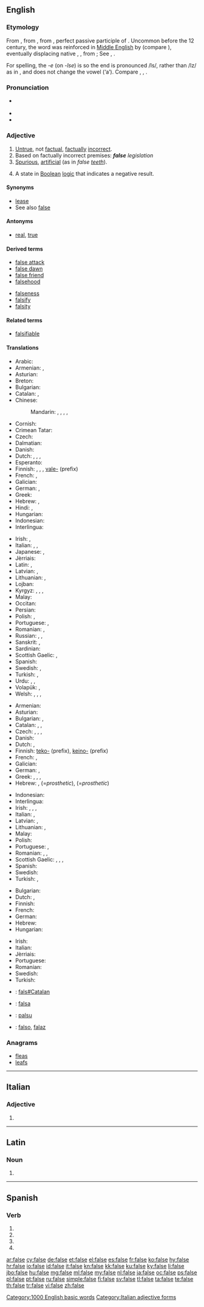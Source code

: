 ==English==
{{wikipedia|dab=false}}

===Etymology===
From {{etyl|enm}} {{term|false|lang=enm}}, from {{etyl|ang}} {{term|fals||false, fraud, falsehood|lang=ang}}, from {{etyl|la}} {{term|falsus||counterfeit, false; falsehood|lang=la}}, perfect passive participle of {{term|fallo|fallō|deceive|lang=la}}. Uncommon before the 12 century, the word was reinforced in [[Middle English]] by {{etyl|roa-nor|-}} {{term|fals|lang=fro}} (compare {{etyl|fro|-}} {{term|faus|lang=fro}}), eventually displacing native {{etyl|enm|-}} {{term|les|lang=enm}}, {{term|lese||false|lang=enm}}, from {{etyl|ang|-}} {{term|leas|lēas|lang=ang}}; See {{l|en|lease}}, {{l|en|leasing}}.

For spelling, the ''-e'' (on ''-lse'') is so the end is pronounced /ls/, rather than /lz/ as in {{term|falls|lang=en}}, and does not change the vowel (‘a’). Compare {{term|else|lang=en}}, {{term|pulse|lang=en}}, {{term|convulse|lang=en}}.

===Pronunciation===
* {{a|US}} {{IPA|/fɑls/|/fɔls/}}
* {{audio|en-us-false.ogg|Audio (US)}}
* {{audio|En-uk-false.ogg|Audio (UK)}}

===Adjective===
{{en-adj|fals|er}}

# [[untrue|Untrue]], not [[factual]], [[factually]] [[incorrect]].
# Based on factually incorrect premises: '''''false''' legislation''
# [[spurious|Spurious]], [[artificial]] (as in ''false [[tooth|teeth]]'').
# {{logic}} A state in [[Boolean]] [[logic]] that indicates a negative result.

====Synonyms====
* [[lease#Etymology_2|lease]]
* See also [[Wikisaurus:false|false]]

====Antonyms====
* {{sense|untrue}} [[real]], [[true]]

====Derived terms====
{{top2}}
* [[false attack]]
* [[false dawn]]
* [[false friend]]
* [[falsehood]]
{{mid2}}
* [[falseness]]
* [[falsify]]
* [[falsity]]
{{bottom}}

====Related terms====
* [[falsifiable]]

====Translations====
{{trans-top|untrue, not factual, wrong}}
* Arabic: {{t-|ar|زائف|tr=zaa'if}}
* Armenian: {{t-|hy|կեղծ|tr=keġç}}, {{t-|hy|սխալ|tr=sxal}}
* Asturian: {{t-|ast|falsu}}
* Breton: {{t+|br|gaou}}
* Bulgarian: {{t+|bg|грешен|sc=Cyrl}}
* Catalan: {{t+|ca|fals}}, {{t-|ca|incorrecte}}
* Chinese:
*: Mandarin: {{t-|cmn|假|tr=jiǎ|sc=Hani}}, {{t|cmn|虛偽|sc=Hani}}, {{t|cmn|虚伪|tr=xūwěi|sc=Hani}}, {{t|cmn|虛假|sc=Hani}}, {{t|cmn|虚假|tr=xūjiǎ|sc=Hani}}
* Cornish: {{t-|kw|gaw}}
* Crimean Tatar: {{tø|crh|yañlış}}
* Czech: {{t-|cs|nepravdivý|m}}
* Dalmatian: {{tø|dlm|fuals}}
* Danish: {{t-|da|falsk}}
* Dutch: {{t+|nl|onwaar}}, {{t+|nl|vals}}, {{t+|nl|fout}}, {{t+|nl|onjuist}}
* Esperanto: {{t-|eo|malvera}}
* Finnish: {{t-|fi|valheellinen}}, {{t+|fi|epätosi}}, {{t+|fi|väärä}}, [[vale-]] (prefix)
* French: {{t+|fr|faux}}, {{t+|fr|incorrect}}
* Galician: {{t+|gl|falso}}
* German: {{t+|de|falsch}}, {{t+|de|unwahr}}
* Greek: {{t+|el|ψευδής|tr=pseuðís}}
* Hebrew: {{t-|he|שקרי|m|tr=shikrí}}, {{t-|he|לא נכון|m|tr=ló nakhón}}
* Hindi: {{t-|hi|झूठा|tr=jhūṭhā|sc=Deva}}, {{t-|hi|खोटा|tr=khōṭā|sc=Deva}}
* Hungarian: {{t+|hu|hamis}}
* Indonesian: {{t+|id|salah}}
* Interlingua: {{t-|ia|false}}
{{trans-mid}}
* Irish: {{t-|ga|bréagach}}, {{t-|ga|bréige}}
* Italian: {{t+|it|falso}}, {{t+|it|errato}}, {{t+|it|bugiardo|m}}
* Japanese: {{t+|ja|虚偽|tr=きょぎ, kyogi}}, {{t-|ja|偽の|tr=にせの, nise-no}}
* Jèrriais: {{tø|roa-jer|faux}}
* Latin: {{t-|la|falsus}}, {{t-|la|mendax}}
* Latvian: {{t-|lv|nepareizs}}, {{t-|lv|kļūdains}}
* Lithuanian: {{t+|lt|klaidingas}}, {{t+|lt|neteisingas}}
* Lojban: {{t+|jbo|jitfa}}
* Kyrgyz: {{t+|ky|жаңылыш}}, {{t+|ky|ката}}, {{t+|ky|жасалма}}, {{t+|ky|арамза}}
* Malay: {{t-|ms|salah}}
* Occitan: {{l|oc|fals}}
* Persian: {{t+|fa|غلط|tr=ġalat|sc=fa-Arab}}
* Polish: {{t+|pl|fałszywy|m}}, {{t+|pl|nieprawdziwy|m}}
* Portuguese: {{t+|pt|falso}}, {{t+|pt|errado}}
* Romanian: {{t+|ro|fals}}, {{t-|ro|neadevăr}}
* Russian: {{t+|ru|фальшивый|tr=fal'šívyj}}, {{t+|ru|ложный|tr=lóžnyj}}, {{t+|ru|неправильный|tr=neprávil'nyj}}
* Sanskrit: {{t-|sa|अशुद्ध|tr=aśuddha|sc=Deva}}, {{t-|sa|असत्य|tr=asatya|sc=Deva}}
* Sardinian: {{tø|sro|fàlsu}}
* Scottish Gaelic: {{t-|gd|breugach}}, {{t-|gd|fuadain}}
* Spanish: {{t+|es|falso}}
* Swedish: {{t+|sv|falsk}}, {{t-|sv|osann}}
* Turkish: {{t+|tr|yanlış}}, {{t+|tr|yalan}}
* Urdu: {{t-|ur|جھوٹھا|tr=jhūṭhā|sc=ur-Arab}}, {{t-|ur|غلط|tr=ġalat|sc=ur-Arab}}, {{t-|ur|کھوٹا|tr=khōṭā|sc=ur-Arab}}
* Volapük: {{t+|vo|dobik}}, {{t+|vo|neveratik}}
* Welsh: {{t-|cy|anwir}}, {{t+|cy|anghywir}}, {{t+|cy|ffug}}, {{t+|cy|gau}}
{{trans-bottom}}

{{trans-top|spurious, artificial}}
* Armenian: {{t-|hy|կեղծ|tr=keġç}}
* Asturian: {{t-|ast|falsu}}
* Bulgarian: {{t+|bg|изкуствен|sc=Cyrl}}, {{t+|bg|фалшив|sc=Cyrl}}
* Catalan: {{t+|ca|fals}}, {{t-|ca|postís}}, {{t-|ca|artificial}}
* Czech: {{t+|cs|falešný}}, {{t-|cs|imitovaný}}, {{t-|cs|nepravý}}, {{t+|cs|umělý}}
* Danish: {{t-|da|kunstig}}
* Dutch: {{t+|nl|vals}}, {{t-|nl|onecht}}
* Finnish: [[teko-]] (prefix), [[keino-]] (prefix)
* French: {{t+|fr|faux}}, {{t+|fr|artificiel}}
* Galician: {{t+|gl|falso}}
* German: {{t+|de|falsch}}, {{t-|de|unecht}}
* Greek: {{t+|el|ψευδής|tr=pseuðís}}, {{t+|el|πλαστός|tr=plastós}}, {{t+|el|κίβδηλος|tr=kívðilos}}, {{t+|el|νόθος|tr=nóθos}}
* Hebrew: {{t-|he|מזוייף|m|tr=mezuyáf}}, {{t-|he|תותב|m|tr=totáv}} (=''prosthetic''), {{t-|he|תותבת|f|tr=totévet}} (=''prosthetic'')
{{trans-mid}}
* Indonesian: {{t+|id|buatan}}
* Interlingua: {{t-|ia|false}}
* Irish: {{t-|ga|bréag-}}, {{t-|ga|bréagach}}, {{t-|ga|bréige}}, {{t-|ga|falsa}}
* Italian: {{t+|it|posticcio}}, {{t+|it|finto}}
* Latvian: {{t-|lv|viltots}}, {{t-|lv|mākslīgs}}
* Lithuanian: {{t+|lt|dirbtinis}}, {{t-|lt|netikras}}
* Malay: {{t|ms|palsu}}
* Polish: {{t+|pl|sztuczny}}
* Portuguese: {{t+|pt|falso}}, {{t+|pt|artificial}}
* Romanian: {{t+|ro|fals}}, {{t+|ro|artificial}}, {{t-|ro|contrafăcut}}
* Scottish Gaelic: {{t-|gd|breugach}}, {{t-|gd|meallta}}, {{t-|gd|mealltach}}, {{t-|gd|fuadain}}
* Spanish: {{t-|es|postizo}}
* Swedish: {{t+|sv|konstgjord}}
* Turkish: {{t+|tr|yapay}}, {{t+|tr|sahte}}
{{trans-bottom}}

{{trans-top|state in Boolean logic that indicates a negative result}}
* Bulgarian: {{t+|bg|неверен|sc=Cyrl}}
* Dutch: {{t+|nl|onwaar}}, {{t+|nl|vals}}
* Finnish: {{t+|fi|epätosi}}
* French: {{t+|fr|faux}}
* German: {{t+|de|falsch}}
* Hebrew: {{t-|he|שקרי|m|tr=shikrí}}
* Hungarian: {{t+|hu|hamis}}
{{trans-mid}}
* Irish: {{t-|ga|bréagach}}
* Italian: {{t+|it|falso}}
* Jèrriais: {{tø|roa-jer|faux}}
* Portuguese: {{t+|pt|falso}}
* Romanian: {{t+|ro|fals|n}}
* Swedish: {{t+|sv|falskt}}
* Turkish: {{t+|tr|yanlış}}
{{trans-bottom}}

{{checktrans-top}}
* {{ttbc|ca}}: [[fals#Catalan]]
* {{ttbc|io}}: [[falsa]]
{{trans-mid}}
* {{ttbc|id}}: [[palsu]]
* {{ttbc|es}}: [[falso]], [[falaz]]
{{trans-bottom}}

===Anagrams===
* [[fleas#English|fleas]]
* [[leafs#English|leafs]]

[[Category:1000 English basic words]]

----

==Italian==

===Adjective===
{{head|it|adjective form|g=f|g2=p}}

# {{feminine plural of|falso|lang=it}}

[[Category:Italian adjective forms]]

----

==Latin==

===Noun===
{{la-noun-form|false}}

# {{inflection of|falsus|falsus|voc|s|lang=la}}

----

==Spanish==

===Verb===
{{es-verb-form|falsar}}

# {{es-verb form of|ending=ar|mood=imperative|pers=2|formal=yes|number=singular|falsar}}
# {{es-verb form of|ending=ar|mood=subjunctive|tense=present|pers=1|number=singular|falsar}}
# {{es-verb form of|ending=ar|mood=subjunctive|tense=present|pers=2|formal=yes|number=singular|falsar}}
# {{es-verb form of|ending=ar|mood=subjunctive|tense=present|pers=3|number=singular|falsar}}

[[ar:false]]
[[cy:false]]
[[de:false]]
[[et:false]]
[[el:false]]
[[es:false]]
[[fr:false]]
[[ko:false]]
[[hy:false]]
[[hr:false]]
[[io:false]]
[[id:false]]
[[it:false]]
[[kn:false]]
[[kk:false]]
[[ku:false]]
[[ky:false]]
[[li:false]]
[[jbo:false]]
[[hu:false]]
[[mg:false]]
[[ml:false]]
[[my:false]]
[[nl:false]]
[[ja:false]]
[[oc:false]]
[[ps:false]]
[[pl:false]]
[[pt:false]]
[[ru:false]]
[[simple:false]]
[[fi:false]]
[[sv:false]]
[[tl:false]]
[[ta:false]]
[[te:false]]
[[th:false]]
[[tr:false]]
[[vi:false]]
[[zh:false]]
